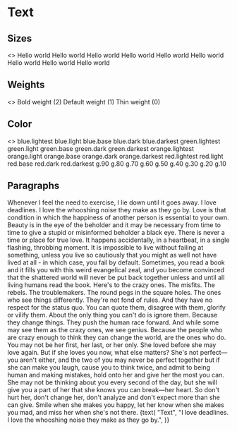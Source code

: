 
<Meta title="MDX|Text" component={Text} />

# Text

<Props of={Text} exclude="theme" />

## Sizes

<Preview>
  <Story name="Size">
    <>
      <Text textSize={8}>Hello world</Text>
      <Text textSize={7}>Hello world</Text>
      <Text textSize={6}>Hello world</Text>
      <Text textSize={5}>Hello world</Text>
      <Text textSize={4}>Hello world</Text>
      <Text textSize={3}>Hello world</Text>
      <Text textSize={2}>Hello world</Text>
      <Text textSize={1}>Hello world</Text>
      <Text textSize={0}>Hello world</Text>
    </>
  </Story>
</Preview>

## Weights

<Preview>
  <Story name="Weights">
    <>
      <Text textSize={4} fontWeight={2}>
        Bold weight (2)
      </Text>
      <Text textSize={4}>Default weight (1)</Text>
      <Text textSize={4} fontWeight={0}>
        Thin weight (0)
      </Text>
    </>
  </Story>
</Preview>

## Color

<Preview>
  <Story name="Color">
    <>
      <Box>
        <Text textSize={3} color="blue.lightest" mr={2} display="inline">
          blue.lightest
        </Text>
        <Text textSize={3} color="blue.light" mr={2} display="inline">
          blue.light
        </Text>
        <Text textSize={3} color="blue.base" mr={2} display="inline">
          blue.base
        </Text>
        <Text textSize={3} color="blue.dark" mr={2} display="inline">
          blue.dark
        </Text>
        <Text textSize={3} color="blue.darkest" mr={2} display="inline">
          blue.darkest
        </Text>
      </Box>
      <Box>
        <Text textSize={3} color="green.lightest" mr={2} display="inline">
          green.lightest
        </Text>
        <Text textSize={3} color="green.light" mr={2} display="inline">
          green.light
        </Text>
        <Text textSize={3} color="green.base" mr={2} display="inline">
          green.base
        </Text>
        <Text textSize={3} color="green.dark" mr={2} display="inline">
          green.dark
        </Text>
        <Text textSize={3} color="green.darkest" mr={2} display="inline">
          green.darkest
        </Text>
      </Box>
      <Box>
        <Text textSize={3} color="orange.lightest" mr={2} display="inline">
          orange.lightest
        </Text>
        <Text textSize={3} color="orange.light" mr={2} display="inline">
          orange.light
        </Text>
        <Text textSize={3} color="orange.base" mr={2} display="inline">
          orange.base
        </Text>
        <Text textSize={3} color="orange.dark" mr={2} display="inline">
          orange.dark
        </Text>
        <Text textSize={3} color="orange.darkest" mr={2} display="inline">
          orange.darkest
        </Text>
      </Box>
      <Box>
        <Text textSize={3} color="red.lightest" mr={2} display="inline">
          red.lightest
        </Text>
        <Text textSize={3} color="red.light" mr={2} display="inline">
          red.light
        </Text>
        <Text textSize={3} color="red.base" mr={2} display="inline">
          red.base
        </Text>
        <Text textSize={3} color="red.dark" mr={2} display="inline">
          red.dark
        </Text>
        <Text textSize={3} color="red.darkest" mr={2} display="inline">
          red.darkest
        </Text>
      </Box>
      <Box>
        <Text textSize={3} color="g.90" mr={2} display="inline">
          g.90
        </Text>
        <Text textSize={3} color="g.80" mr={2} display="inline">
          g.80
        </Text>
        <Text textSize={3} color="g.70" mr={2} display="inline">
          g.70
        </Text>
        <Text textSize={3} color="g.60" mr={2} display="inline">
          g.60
        </Text>
        <Text textSize={3} color="g.50" mr={2} display="inline">
          g.50
        </Text>
        <Text textSize={3} color="g.40" mr={2} display="inline">
          g.40
        </Text>
        <Text textSize={3} color="g.30" mr={2} display="inline">
          g.30
        </Text>
        <Text textSize={3} color="g.20" mr={2} display="inline">
          g.20
        </Text>
        <Text textSize={3} color="g.10" mr={2} display="inline">
          g.10
        </Text>
      </Box>
    </>
  </Story>
</Preview>

## Paragraphs

<Preview>
  <Story name="Paragraphs">
    <Box>
      <Text as="p" textSize={8} mb={4} fontWeight="bold">
        Whenever I feel the need to exercise, I lie down until it goes away.
      </Text>
      <Text as="p" textSize={7} mb={4}>
        I love deadlines. I love the whooshing noise they make as they go by.
      </Text>
      <Text as="p" textSize={6} mb={4} fontWeight="bold">
        Love is that condition in which the happiness of another person is
        essential to your own.
      </Text>
      <Text as="p" textSize={5} mb={4}>
        Beauty is in the eye of the beholder and it may be necessary from time
        to time to give a stupid or misinformed beholder a black eye.
      </Text>
      <Text as="p" textSize={4} mb={4}>
        There is never a time or place for true love. It happens accidentally,
        in a heartbeat, in a single flashing, throbbing moment.
      </Text>
      <Text as="p" textSize={3} mb={4}>
        It is impossible to live without failing at something, unless you live
        so cautiously that you might as well not have lived at all - in which
        case, you fail by default.
      </Text>
      <Text as="p" textSize={2} mb={4}>
        Sometimes, you read a book and it fills you with this weird evangelical
        zeal, and you become convinced that the shattered world will never be
        put back together unless and until all living humans read the book.
      </Text>
      <Text as="p" textSize={1} mb={4}>
        Here's to the crazy ones. The misfits. The rebels. The troublemakers.
        The round pegs in the square holes. The ones who see things differently.
        They're not fond of rules. And they have no respect for the status quo.
        You can quote them, disagree with them, glorify or vilify them. About
        the only thing you can't do is ignore them. Because they change things.
        They push the human race forward. And while some may see them as the
        crazy ones, we see genius. Because the people who are crazy enough to
        think they can change the world, are the ones who do.
      </Text>
      <Text as="p" textSize={0} mb={4}>
        You may not be her first, her last, or her only. She loved before she
        may love again. But if she loves you now, what else matters? She's not
        perfect—you aren't either, and the two of you may never be perfect
        together but if she can make you laugh, cause you to think twice, and
        admit to being human and making mistakes, hold onto her and give her the
        most you can. She may not be thinking about you every second of the day,
        but she will give you a part of her that she knows you can break—her
        heart. So don't hurt her, don't change her, don't analyze and don't
        expect more than she can give. Smile when she makes you happy, let her
        know when she makes you mad, and miss her when she's not there.
      </Text>
    </Box>
  </Story>
</Preview>

<Story name="Playground" decorators={[withKnobs]}>
  <Text
    textSize={number("Size", 0, {
      min: 0,
      max: 8,
      step: 1,
    })}
    fontWeight={number("Weight", 1, {
      min: 0,
      max: 2,
      step: 1,
    })}
    color={select(
      "Color",
      {
        "blue.base": "blue.base",
        "blue.lightest": "blue.lightest",
        "blue.light": "blue.light",
        "blue.dark": "blue.dark",
        "blue.darkest": "blue.darkest",
        "green.base": "green.base",
        "green.lightest": "green.lightest",
        "green.light": "green.light",
        "green.dark": "green.dark",
        "green.darkest": "green.darkest",
        "orange.base": "orange.base",
        "orange.lightest": "orange.lightest",
        "orange.light": "orange.light",
        "orange.dark": "orange.dark",
        "orange.darkest": "orange.darkest",
        "red.base": "red.base",
        "red.lightest": "red.lightest",
        "red.light": "red.light",
        "red.dark": "red.dark",
        "red.darkest": "red.darkest",
        "g.10": "g.10",
        "g.20": "g.20",
        "g.30": "g.30",
        "g.40": "g.40",
        "g.50": "g.50",
        "g.60": "g.60",
        "g.70": "g.70",
        "g.80": "g.80",
        "g.90": "g.90",
        "g.95": "g.95",
      },
      "g.10",
    )}
  >
    {text(
      "Text",
      "I love deadlines. I love the whooshing noise they make as they go by.",
    )}
  </Text>
</Story>
